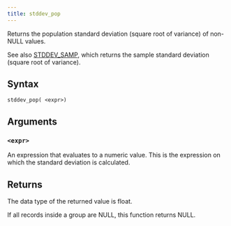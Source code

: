 ```yaml
---
title: stddev_pop
---
```


Returns the population standard deviation (square root of variance) of non-NULL values.

See also [STDDEV_SAMP](/reference/functions/aggregate/stddev_samp), which returns the sample standard deviation (square root of variance).

## Syntax

```scopeql
stddev_pop( <expr>)
```

## Arguments

### `<expr>`

An expression that evaluates to a numeric value. This is the expression on which the standard deviation is calculated.

## Returns

The data type of the returned value is float.

If all records inside a group are NULL, this function returns NULL.
